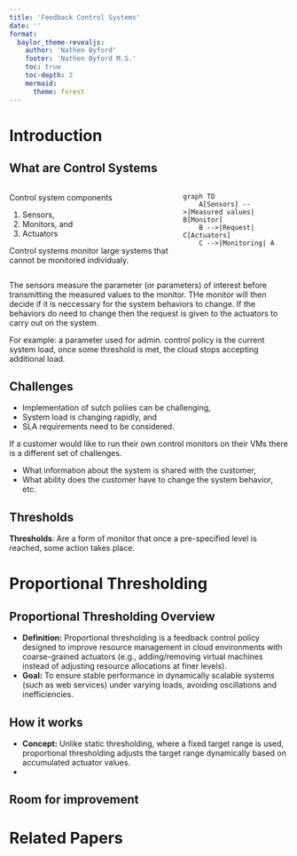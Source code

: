 ```yaml
---
title: 'Feedback Control Systems'
date: ''
format: 
  baylor_theme-revealjs:
    author: 'Nathen Byford'
    footer: 'Nathen Byford M.S.'
    toc: true
    toc-depth: 2
    mermaid:
      theme: forest
---
```


# Introduction

## What are Control Systems

::: {.columns}
::: {.column}
Control system components

1. Sensors,
2. Monitors, and
3. Actuators

Control systems monitor large systems that cannot be monitored individualy.

:::

::: {.column}
```mermaid
graph TD
    A[Sensors] -->|Measured values| B[Monitor]
    B -->|Request| C[Actuators]
    C -->|Monitoring| A

```

:::
:::


:::{.notes}
The sensors measure the parameter (or parameters) of interest before transmitting the measured values to the monitor. THe monitor will then decide if it is neccessary for the system behaviors to change. If the behaviors do need to change then the request is given to the actuators to carry out on the system.

For example: a parameter used for admin. control policy is the current system load, once some threshold is met, the cloud stops accepting additional load.
:::

## Challenges

- Implementation of sutch poliies can be challenging,
- System load is changing rapidly, and
- SLA requirements need to be considered.

If a customer would like to run their own control monitors on their VMs there is a different set of challenges.

- What information about the system is shared with the customer, 
- What ability does the customer have to change the system behavior, etc.

## Thresholds
**Thresholds**: Are a form of monitor that once a pre-specified level is reached, some action takes place.

# Proportional Thresholding

## Proportional Thresholding Overview

- **Definition:** Proportional thresholding is a feedback control policy designed to improve resource management in cloud environments with coarse-grained actuators (e.g., adding/removing virtual machines instead of adjusting resource allocations at finer levels).
- **Goal:** To ensure stable performance in dynamically scalable systems (such as web services) under varying loads, avoiding oscillations and inefficiencies.

## How it works

- **Concept:** Unlike static thresholding, where a fixed target range is used, proportional thresholding adjusts the target range dynamically based on accumulated actuator values.
- 

## Room for improvement

# Related Papers